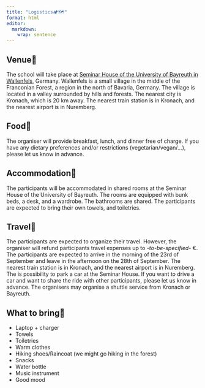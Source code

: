 ```yaml
---
title: "Logistics🏕️🗺️"
format: html
editor: 
  markdown: 
    wrap: sentence
---
```


## Venue🏡
The school will take place at [Seminar House of the University of Bayreuth in Wallenfels](https://maps.app.goo.gl/AJsRbag7ddPvdwrz6), Germany. Wallenfels is a small village in the middle of the Franconian Forest, a region in the north of Bavaria, Germany. The village is located in a valley surrounded by hills and forests. The nearest city is Kronach, which is 20 km away. The nearest train station is in Kronach, and the nearest airport is in Nuremberg.

## Food🍱
The organiser will provide breakfast, lunch, and dinner free of charge. If you have any dietary preferences and/or restrictions (vegetarian/vegan/...), please let us know in advance.

## Accommodation🛌
The participants will be accommodated in shared rooms at the Seminar House of the University of Bayreuth. The rooms are equipped with bunk beds, a desk, and a wardrobe. The bathrooms are shared. The participants are expected to bring their own towels, and toiletries.

## Travel🚗
The participants are expected to organize their travel. However, the organiser will refund participants travel expenses up to *-to-be-specified-* €. The participants are expected to arrive in the morning of the 23rd of September and leave in the afternoon on the 28th of September. The nearest train station is in Kronach, and the nearest airport is in Nuremberg. The is possibility to park a car at the Seminar House. If you want to drive a car and want to share the ride with other participants, please let us know in advance. The organisers may organise a shuttle service from Kronach or Bayreuth. 

## What to bring🎒
- Laptop + charger
- Towels
- Toiletries
- Warm clothes
- Hiking shoes/Raincoat (we might go hiking in the forest)
- Snacks
- Water bottle
- Music instrument
- Good mood



